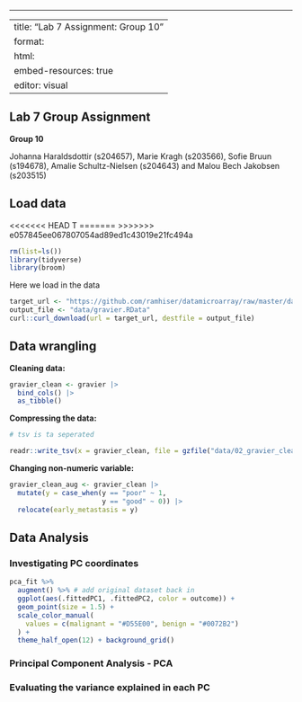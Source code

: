 ------------------------------------------------------------------------

---
title: "Lab 7 Assignment: Group 10"
format: 
  html:
    embed-resources: true
editor: visual
---

## Lab 7 Group Assignment

**Group 10**

Johanna Haraldsdottir (s204657), Marie Kragh (s203566), Sofie Bruun (s194678), Amalie Schultz-Nielsen (s204643) and Malou Bech Jakobsen (s203515)

## Load data

<<<<<<< HEAD
T
=======
>>>>>>> e057845ee067807054ad89ed1c43019e21fc494a

```r
rm(list=ls())
library(tidyverse)
library(broom)
```

Here we load in the data

```r
target_url <- "https://github.com/ramhiser/datamicroarray/raw/master/data/gravier.RData"
output_file <- "data/gravier.RData"
curl::curl_download(url = target_url, destfile = output_file)

```

## Data wrangling

**Cleaning data:**

```r
gravier_clean <- gravier |>
  bind_cols() |>
  as_tibble()
```

**Compressing the data:**

```r
# tsv is ta seperated

readr::write_tsv(x = gravier_clean, file = gzfile("data/02_gravier_clean.tsv.gz"))
```

**Changing non-numeric variable:**

```r
gravier_clean_aug <- gravier_clean |>
  mutate(y = case_when(y == "poor" ~ 1,
                       y == "good" ~ 0)) |> 
  relocate(early_metastasis = y)
```

## Data Analysis

### Investigating PC coordinates

```r
pca_fit %>%
  augment() %>% # add original dataset back in
  ggplot(aes(.fittedPC1, .fittedPC2, color = outcome)) + 
  geom_point(size = 1.5) +
  scale_color_manual(
    values = c(malignant = "#D55E00", benign = "#0072B2")
  ) +
  theme_half_open(12) + background_grid()
```

### Principal Component Analysis - PCA

### Evaluating the variance explained in each PC
